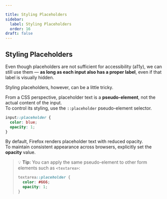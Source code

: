 ```yaml
---

title: Styling Placeholders
sidebar:
  label: Styling Placeholders
  order: 16
draft: false
---
```


## Styling Placeholders

Even though placeholders are not sufficient for accessibility (a11y), we can still use them — **as long as each input also has a proper label**, even if that label is visually hidden.

Styling placeholders, however, can be a little tricky.

From a CSS perspective, placeholder text is a **pseudo-element**, not the actual content of the input.  
To control its styling, use the `::placeholder` pseudo-element selector.

```css
input::placeholder {
  color: blue;
  opacity: 1;
}
```

By default, Firefox renders placeholder text with reduced opacity.  
To maintain consistent appearance across browsers, explicitly set the **opacity** value.

> 💡 **Tip:** You can apply the same pseudo-element to other form elements such as `<textarea>`:
>
> ```css
> textarea::placeholder {
>   color: #666;
>   opacity: 1;
> }
> ```
